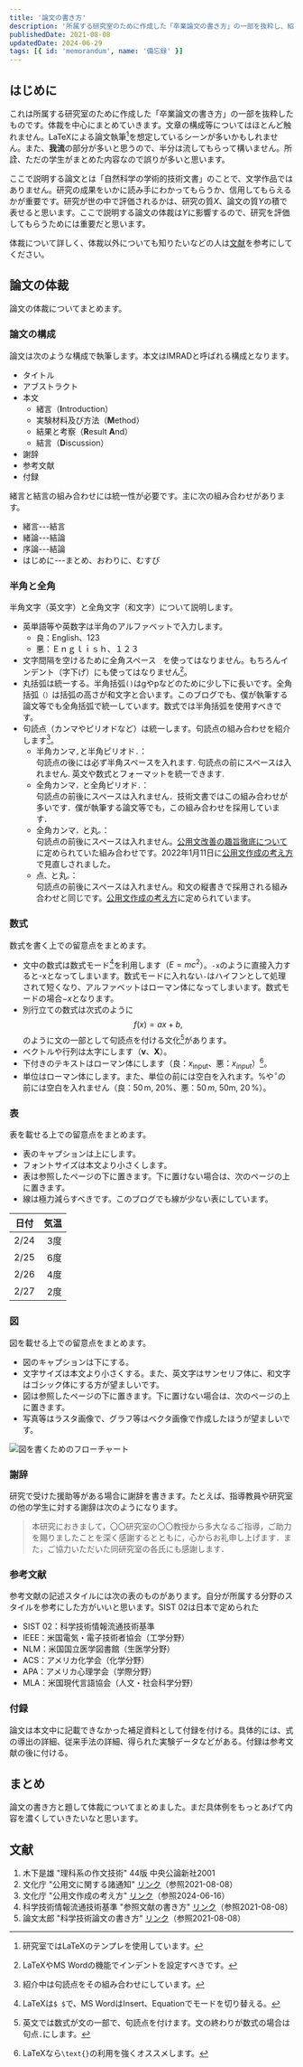 ```yaml
---
title: '論文の書き方'
description: '所属する研究室のために作成した「卒業論文の書き方」の一部を抜粋し、紹介します。'
publishedDate: 2021-08-08
updatedDate: 2024-06-29
tags: [{ id: 'memorandum', name: '備忘録' }]
---
```



## はじめに

これは所属する研究室のために作成した「卒業論文の書き方」の一部を抜粋したものです。体裁を中心にまとめていきます。文章の構成等についてはほとんど触れません。LaTeXによる論文執筆[^atkart]を想定しているシーンが多いかもしれません。また、**我流**の部分が多いと思うので、半分は流してもらって構いません。所詮、ただの学生がまとめた内容なので誤りが多いと思います。

[^atkart]: 研究室ではLaTeXのテンプレを使用しています。

ここで説明する論文とは「自然科学の学術的技術文書」のことで、文学作品ではありません。研究の成果をいかに読み手にわかってもらうか、信用してもらえるかが重要です。研究が世の中で評価されるかは、研究の質$X$、論文の質$Y$の積で表せると思います。ここで説明する論文の体裁は$Y$に影響するので、研究を評価してもらうためには重要だと思います。

体裁について詳しく、体裁以外についても知りたいなどの人は[文献](#文献)を参考にしてください。

## 論文の体裁

論文の体裁についてまとめます。

### 論文の構成

論文は次のような構成で執筆します。本文はIMRADと呼ばれる構成となります。

- タイトル
- アブストラクト
- 本文
  - 緒言（**I**ntroduction）
  - 実験材料及び方法（**M**ethod）
  - 結果と考察（**R**esult **A**nd）
  - 結言（**D**iscussion）
- 謝辞
- 参考文献
- 付録

緒言と結言の組み合わせには統一性が必要です。主に次の組み合わせがあります。

- 緒言---結言
- 緒論---結論
- 序論---結論
- はじめに---まとめ、おわりに、むすび

### 半角と全角

半角文字（英文字）と全角文字（和文字）について説明します。

- 英単語等や英数字は半角のアルファベットで入力します。
  - 良：English、123
  - 悪：Ｅｎｇｌｉｓｈ、１２３
- 文字間隔を空けるために全角スペース<JwAki />`　`<JwAki />を使ってはなりません。もちろんインデント（字下げ）にも使ってはなりません[^indent]。
- 丸括弧は統一する。半角括弧<JwAki />`()`<JwAki />はgやpなどのために少し下に長いです。全角括弧<JwAki />`（）`<JwAki />は括弧の高さが和文字と合います。このブログでも、僕が執筆する論文等でも全角括弧で統一しています。数式では半角括弧を使用すべきです。
- 句読点（カンマやピリオドなど）は統一します。句読点の組み合わせを紹介します[^,.]。
  - 半角カンマ<JwAki />`,`<JwAki />と半角ピリオド<JwAki />`.`：  
    句読点の後には必ず半角スペースを入れます. 句読点の前にスペースは入れません. 英文や数式とフォーマットを統一できます.
  - 全角カンマ<JwAki />`，`<JwAki />と全角ピリオド<JwAki />`．`：  
    句読点の前後にスペースは入れません．技術文書ではこの組み合わせが多いです．僕が執筆する論文等でも，この組み合わせを採用しています．
  - 全角カンマ<JwAki />`，`と丸<JwAki />`。`：  
    句読点の前後にスペースは入れません。[公用文改善の趣旨徹底について](https://www.bunka.go.jp/kokugo_nihongo/sisaku/joho/joho/kijun/sanko/koyobun/pdf/yoryo_ver02.pdf)に定められていた組み合わせです。2022年1月11日に[公用文作成の考え方](https://www.bunka.go.jp/seisaku/bunkashingikai/kokugo/hokoku/pdf/93651301_01.pdf)で見直しされました。
  - 点<JwAki />`、`<JwAki />と丸<JwAki />`。`：  
    句読点の前後にスペースは入れません。和文の縦書きで採用される組み合わせと同じです。[公用文作成の考え方](https://www.bunka.go.jp/seisaku/bunkashingikai/kokugo/hokoku/pdf/93651301_01.pdf)に定められています。

[^indent]: LaTeXやMS Wordの機能でインデントを設定すべきです。

[^,.]: 紹介中は句読点をその組み合わせにしています。

### 数式

数式を書く上での留意点をまとめます。

- 文中の数式は数式モード[^eq-mode]を利用します（$E=mc^2$）。`-x`のように直接入力すると<JwAki />$\text{-x}$となってしまいます。数式モードに入れない<JwAki />`-`<JwAki />はハイフンとして処理されて短くなり、アルファベットはローマン体になってしまいます。数式モードの場合<JwAki />$-x$となります。
- 別行立ての数式は次式のように
  $$
  f(x)=ax+b,
  $$
  のように文の一部として句読点を付ける文化[^eq-,.]があります。
- ベクトルや行列は太字にします（$\bm{v}$、$\bm{X}$）。
- 下付きのテキストはローマン体にします（良：$x_{\text{input}}$、悪：$x_{input}$）[^eq-text]。
- 単位はローマン体にします。また、単位の前には空白を入れます。$\%$<JwAki />や<JwAki />$^{\circ}$<JwAki />の前には空白を入れません（良：$50\,\mathrm{m}$, $20\%$、悪：$50\,m$, $50\mathrm{m}$, $20\,\%$）。

[^eq-mode]: LaTeXは<JwAki />`$ $`<JwAki />で、MS WordはInsert、Equationでモードを切り替える。

[^eq-,.]: 英文では数式が文の一部で、句読点を付けます。文の終わりが数式の場合は句点<JwAki />`.`<JwAki />にします。

[^eq-text]: LaTeXなら<JwAki />`\text{}`<JwAki />の利用を強くオススメします。

### 表

表を載せる上での留意点をまとめます。

- 表のキャプションは上にします。
- フォントサイズは本文より小さくします。
- 表は参照したページの下に置きます。下に置けない場合は、次のページの上に置きます。
- 線は極力減らすべきです。このブログでも線が少ない表にしています。

| 日付 | 気温 |
| ---- | ---: |
| 2/24 |  3度 |
| 2/25 |  6度 |
| 2/26 |  4度 |
| 2/27 |  2度 |

### 図

図を載せる上での留意点をまとめます。

- 図のキャプションは下にする。
- 文字サイズは本文より小さくする。また、英文字はサンセリフ体に、和文字はゴシック体にする方が望ましいです。
- 図は参照したページの下に置きます。下に置けない場合は、次のページの上に置きます。
- 写真等はラスタ画像で、グラフ等はベクタ画像で作成したほうが望ましいです。

![図を書くためのフローチャート](./images/image1.svg)

### 謝辞

研究で受けた援助等がある場合に謝辞を書きます。たとえば、指導教員や研究室の他の学生に対する謝辞は次のようになります。

> 本研究におきまして，〇〇研究室の〇〇教授から多大なるご指導，ご助力を賜りましたことを深く感謝するとともに，心からお礼申し上げます．また，ご協力いただいた同研究室の各氏にも感謝します．

### 参考文献

参考文献の記述スタイルには次の表のものがあります。自分が所属する分野のスタイルを参考にした方がいいと思います。SIST 02は日本で定められた

- SIST 02：科学技術情報流通技術基準
- IEEE：米国電気・電子技術者協会（工学分野）
- NLM：米国国立医学図書館（生医学分野）
- ACS：アメリカ化学会（化学分野）
- APA：アメリカ心理学会（学際分野）
- MLA：米国現代言語協会（人文・社会科学分野）

### 付録

論文は本文中に記載できなかった補足資料として付録を付ける。具体的には、式の導出の詳細、従来手法の詳細、得られた実験データなどがある。付録は参考文献の後に付ける。

## まとめ

論文の書き方と題して体裁についてまとめました。まだ具体例をもっとあげて内容を濃くしていきたいなと思います。

## 文献

1. 木下是雄 "理科系の作文技術" 44版 中央公論新社2001
2. 文化庁 "公用文に関する諸通知" [リンク](https://www.bunka.go.jp/kokugo_nihongo/sisaku/joho/joho/kijun/sanko/koyobun/pdf/yoryo_ver02.pdf)（参照2021-08-08）
3. 文化庁 "公用文作成の考え方" [リンク](https://www.bunka.go.jp/seisaku/bunkashingikai/kokugo/hokoku/pdf/93651301_01.pdf)（参照2024-06-16）
4. 科学技術情報流通技術基準 "参照文献の書き方" [リンク](https://jipsti.jst.go.jp/sist/handbook/sist02_2007/main.htm)（参照2021-08-08）
5. 論文太郎 "科学技術論文の書き方" [リンク](http://www.okada-lab.org/Ronbun/)（参照2021-08-08）
